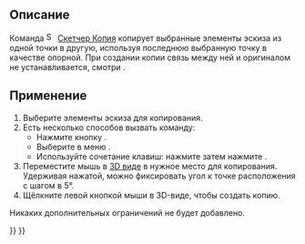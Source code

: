<languages/>

{{Docnav
|
|
|[[Sketcher_Workbench/ru|Скетчер]]
|
|
|IconC=Workbench_Sketcher.svg
}}

{{VeryImportantMessage|Этот инструмент устарел, он недоступен {{VersionPlus/ru|1.0}}. Вместо него используйте [[Sketcher_Translate/ru|Скетчер Переместить / линейный массив]].}}

{{GuiCommand/ru
|Name=Sketcher Copy
|Name/ru=Скетчер Копировать (Копия)
|MenuLocation=Эскиз → Инструменты эскиза → Копия
|Workbenches=[[Sketcher_Workbench/ru|Скетчер]]
|Shortcut={{KEY|Z}} {{KEY|C}}
|Version=0.16
|SeeAlso=[[Sketcher_Clone/ru|Скетчер Клонировать]], [[Sketcher_Move/ru|Скетчер Переместить]]
}}

<span id="Description"></span>
== Описание ==

Команда [[Image:Sketcher_Copy.svg|16px]] [[Sketcher_Copy/ru|Скетчер Копия]] копирует выбранные элементы эскиза из одной точки в другую, используя последнюю выбранную точку в качестве опорной. При создании копии связь между ней и оригиналом не устанавливается, смотри {{Button|[[File:Sketcher_Clone.svg|16px]] [[Sketcher_Clone/ru|Скетчер Клонировать]]}}.

<span id="Usage"></span>
== Применение ==

# Выберите элементы эскиза для копирования.
# Есть несколько способов вызвать команду:
#* Нажмите кнопку {{Button|[[Image:Sketcher_Copy.svg|16px]] [[Sketcher_Copy/ru|Копия]]}}.
#* Выберите в меню {{MenuCommand|Эскиз → Инструменты эскиза → [[Image:Sketcher_Copy.svg|16px]] Копия}}.
#* Используйте сочетание клавиш: нажмите {{KEY|Z}} затем нажмите {{KEY|C}}.
# Переместите мышь в [[3D_view/ru|3D виде]] в нужное место для копирования.</br> Удерживая {{KEY|Shift}} нажатой, можно фиксировать угол к точке расположения с шагом в 5°. {{Version/ru|0.20}}
# Щёлкните левой кнопкой мыши в 3D-виде, чтобы создать копию.
Никаких дополнительных ограничений не будет добавлено.


{{Docnav
|
|
|[[Sketcher_Workbench/ru|Скетчер]]
|
|
|IconC=Workbench_Sketcher.svg
}}

{{Sketcher_Tools_navi{{#translation:}}}}
{{Userdocnavi{{#translation:}}}}